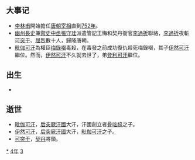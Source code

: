 {{yearTOC|734|唐'''[[开元|开元]]二十二年'''；日本'''[[天平_(聖武天皇)|天平]]六年'''；渤海国'''[[仁安_(渤海)|仁安]]十五年'''}}

== 大事记 ==
*[[李林甫|李林甫]]開始擔任[[唐朝|唐朝]][[宰相|宰相]]直到[[752年|752年]]。
*[[幽州|幽州]][[長史|長史]]兼[[禦史中丞|禦史中丞]][[張守珪|張守珪]]派遣管記王悔和契丹衙官[[李過折|李過折]]聯絡，[[李過折|李過折]]夜斬[[可突于|可突于]]、[[屈烈|屈烈]]數十人，歸降唐朝。
*[[毗伽可汗|毗伽可汗]]為權臣[[梅錄啜|梅錄啜]]毒殺，在毒發之前成功復仇殺死梅錄啜，其子[[伊然可汗|伊然可汗]]繼位。然而，[[伊然可汗|伊然可汗]]不久就去世了，弟[[登利可汗|登利可汗]]繼位。 

== 出生 ==
*

== 逝世 ==
{{Wikisource year mention}}
*[[毗伽|毗伽可汗]]，[[后突厥汗國|后突厥汗國]]大汗，汗國創立者[[骨咄祿|骨咄祿]]之子。
*[[伊然可汗|伊然可汗]]，[[后突厥汗國|后突厥汗國]]大汗，[[毗伽可汗|毗伽可汗]]之子。
*[[可突于|可突于]]，[[契丹|契丹]]將領。

[[Category:734年|*]]
[[Category:730年代|4年]]
[[Category:8世纪各年|3]]
